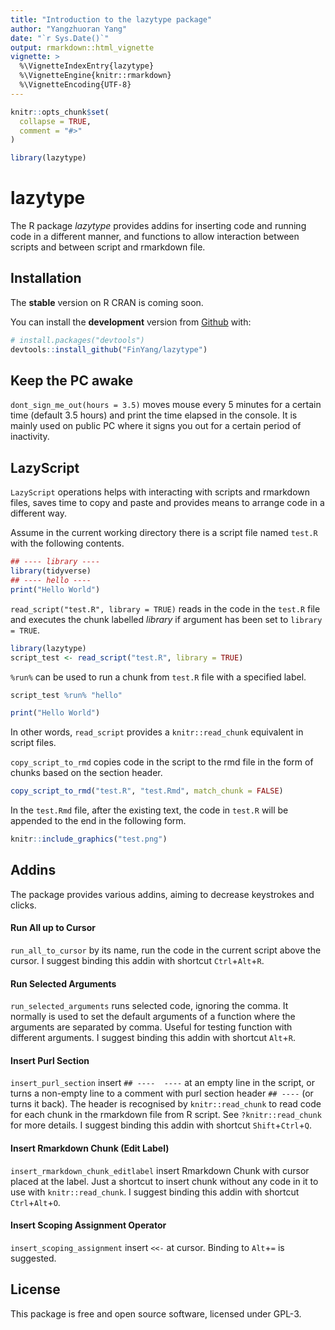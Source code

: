 ```yaml
---
title: "Introduction to the lazytype package"
author: "Yangzhuoran Yang"
date: "`r Sys.Date()`"
output: rmarkdown::html_vignette
vignette: >
  %\VignetteIndexEntry{lazytype}
  %\VignetteEngine{knitr::rmarkdown}
  %\VignetteEncoding{UTF-8}
---
```


```r
knitr::opts_chunk$set(
  collapse = TRUE,
  comment = "#>"
)
```

```r
library(lazytype)
```



# lazytype


The R package *lazytype* provides addins for inserting code and running code in a different manner, and functions to allow interaction between scripts and between script and rmarkdown file.

## Installation

The **stable** version on R CRAN is coming soon.

You can install the **development** version from [Github](https://github.com/FinYang/lazytype) with:

```r
# install.packages("devtools")
devtools::install_github("FinYang/lazytype")
```


## Keep the PC awake

`dont_sign_me_out(hours = 3.5)` moves mouse every 5 minutes for a certain time (default 3.5 hours) and print the time elapsed in the console. It is mainly used on public PC where it signs you out for a certain period of inactivity.

## LazyScript

`LazyScript` operations helps with interacting with scripts and rmarkdown files, saves time to copy and paste and provides means to arrange code in a different way.

Assume in the current working directory there is a script file named `test.R` with the following contents.

```r
## ---- library ----
library(tidyverse)
## ---- hello ----
print("Hello World")

```

`read_script("test.R", library = TRUE)` reads in the code in the `test.R` file and executes the chunk labelled _library_ if argument has been set to `library = TRUE`. 

```r
library(lazytype)
script_test <- read_script("test.R", library = TRUE)


```


`%run%` can be used to run a chunk from `test.R` file with a specified label.

```r
script_test %run% "hello"
```

```r
print("Hello World")
```

In other words, `read_script` provides a `knitr::read_chunk` equivalent in script files.

`copy_script_to_rmd` copies code in the script to the rmd file in the form of chunks based on the section header. 

```r
copy_script_to_rmd("test.R", "test.Rmd", match_chunk = FALSE)
```

In the `test.Rmd` file, after the existing text, the code in `test.R` will be appended to the end in the following form.


```r
knitr::include_graphics("test.png")
```



## Addins

The package provides various addins, aiming to decrease keystrokes and clicks. 
<!-- A complete usage of addins please consult `vignette-addins` (coming soon). -->

#### Run All up to Cursor

`run_all_to_cursor` by its name, run the code in the current script above the cursor. I suggest binding this addin with shortcut `Ctrl`+`Alt`+`R`.

#### Run Selected Arguments

`run_selected_arguments` runs selected code, ignoring the comma. It normally is used to set the default arguments of a function where the arguments are separated by comma. Useful for testing function with different arguments. I suggest binding this addin with shortcut `Alt`+`R`.

#### Insert Purl Section
`insert_purl_section` insert `## ----  ----` at an empty line in the script, or turns a non-empty line to a comment with purl section header `## ----` (or turns it back). The header is recognised by `knitr::read_chunk` to read code for each chunk in the rmarkdown file from R script. See `?knitr::read_chunk` for more details. I suggest binding this addin with shortcut `Shift`+`Ctrl`+`Q`.



#### Insert Rmarkdown Chunk (Edit Label)
`insert_rmarkdown_chunk_editlabel` insert Rmarkdown Chunk with cursor placed at the label. Just a shortcut to insert chunk without any code in it to use with `knitr::read_chunk`. I suggest binding this addin with shortcut `Ctrl`+`Alt`+`O`.

#### Insert Scoping Assignment Operator

`insert_scoping_assignment` insert ` <<- ` at cursor. Binding to `Alt`+`=` is suggested.




## License

This package is free and open source software, licensed under GPL-3.
